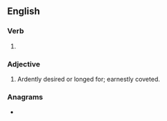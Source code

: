 ==English==

===Verb===
{{head|en|verb form}}

# {{en-past of|suspire}}

===Adjective===
{{en-adj}}

# {{lb|en|obsolete}} Ardently desired or longed for; earnestly coveted.
#: {{rfquotek|en|Sir H. Wotton}}

===Anagrams===
* {{anagrams|en|a=deiprssu|dispurse|prusside}}